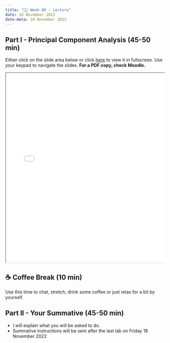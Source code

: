 ---
title: "👨‍🏫 Week 08 - Lecture"
date: 18 November 2022
date-meta: 18 November 2022
---

## Part I - Principal Component Analysis (45-50 min)


Either click on the slide area below or click [here](/slides/week08_slides_part1.qmd) to view it in fullscreen.
Use your keypad to navigate the slides. **For a PDF copy, check Moodle.**

<div class="container" style="position: relative;overflow: hidden;width: 100%;min-height:600px;">
<iframe src="/slides/week08_slides_part1.html" style="position=absolute;top: 0;left: 0;bottom: 0;right: 0;width: 100%;min-height:600px;"></iframe>
</div>

## ☕ Coffee Break  (10 min)

Use this time to chat, stretch, drink some coffee or just relax for a bit by yourself.

## Part II - Your Summative (45-50 min)

- I will explain what you will be asked to do.
- Summative instructions will be sent after the last lab on Friday 18 November 2022